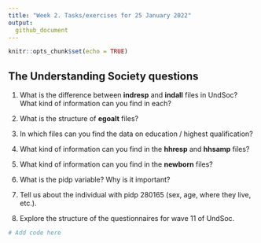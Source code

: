 ```yaml
---
title: "Week 2. Tasks/exercises for 25 January 2022"
output:
  github_document
---
```


```r
knitr::opts_chunk$set(echo = TRUE)
```

## The Understanding Society questions

1. What is the difference between **indresp** and **indall** files in UndSoc? What kind of information can you find in each?

2. What is the structure of **egoalt** files?

3. In which files can you find the data on education / highest qualification?

4. What kind of information can you find in the **hhresp** and **hhsamp** files?

5. What kind of information can you find in the **newborn** files?

6. What is the pidp variable? Why is it important?

7. Tell us about the individual with pidp 280165 (sex, age, where they live, etc.).

8. Explore the structure of the questionnaires for wave 11 of UndSoc. 

```r
# Add code here

```


